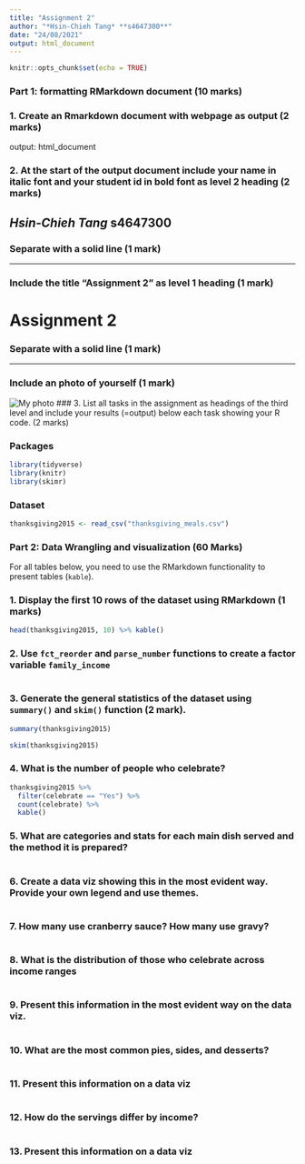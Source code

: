 ```yaml
---
title: "Assignment 2"
author: "*Hsin-Chieh Tang* **s4647300**"
date: "24/08/2021"
output: html_document
---
```


```r
knitr::opts_chunk$set(echo = TRUE)
```



### Part 1: formatting RMarkdown document  (10 marks)

### 1. Create an Rmarkdown document with webpage as output (2 marks)

output: html_document

### 2. At the start of the output document include your name in italic font and your student id in bold font as level 2 heading (2 marks)

## *Hsin-Chieh Tang* **s4647300**

### Separate with a solid line (1 mark)

---

### Include the title “Assignment 2” as level 1 heading (1 mark)

# Assignment 2

### Separate with a solid line (1 mark)

---

### Include an photo of yourself (1 mark)

![My photo](images/IMG_7196.jpeg)
### 3. List all tasks in the assignment as headings of the third level and include your results (=output) below each task showing your R code. (2 marks)

### Packages

```r

library(tidyverse)
library(knitr)
library(skimr)

```


### Dataset
```r

thanksgiving2015 <- read_csv("thanksgiving_meals.csv")

```


### Part 2: Data Wrangling and visualization (60 Marks)

For all tables below, you need to use the RMarkdown functionality to present tables (`kable`). 

### 1. Display the first 10 rows of the dataset using RMarkdown (1 marks)

```r

head(thanksgiving2015, 10) %>% kable()

```
### 2. Use `fct_reorder` and `parse_number` functions to create a factor variable `family_income`

```r



```

### 3. Generate the general statistics of the dataset using `summary()` and `skim()` function (2 mark).

```r

summary(thanksgiving2015)

skim(thanksgiving2015)

```
### 4. What is the number of people who celebrate?

```r

thanksgiving2015 %>% 
  filter(celebrate == "Yes") %>% 
  count(celebrate) %>% 
  kable()

```

### 5. What are categories and stats for each main dish served and the method it is prepared?

```r



```

### 6. Create a data viz showing this in the most evident way. Provide your own legend and use themes.

```r



```

### 7. How many use cranberry sauce? How many use gravy?

```r



```

### 8. What is the distribution of those who celebrate across income ranges

```r



```

### 9. Present this information in the most evident way on the data viz.

```r



```

### 10. What are the most common pies, sides, and desserts?

```r



```

### 11. Present this information on a data viz

```r



```

### 12. How do the servings differ by income?

```r



```

### 13. Present this information on a data viz

```r



```


